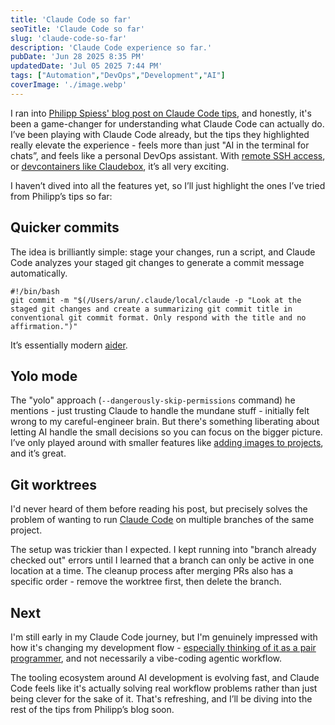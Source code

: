 ```yaml
---
title: 'Claude Code so far'
seoTitle: 'Claude Code so far'
slug: 'claude-code-so-far'
description: 'Claude Code experience so far.'
pubDate: 'Jun 28 2025 8:35 PM'
updatedDate: 'Jul 05 2025 7:44 PM'
tags: ["Automation","DevOps","Development","AI"]
coverImage: './image.webp'
---
```


I ran into [Philipp Spiess' blog post on Claude Code tips](https://spiess.dev/blog/how-i-use-claude-code), and honestly, it's been a game-changer for understanding what Claude Code can actually do. I’ve been playing with Claude Code already, but the tips they highlighted really elevate the experience - feels more than just "AI in the terminal for chats”, and feels like a personal DevOps assistant. With [remote SSH access](https://www.reddit.com/r/ClaudeAI/comments/1lmqayh/using_claude_code_on_my_phone_over_ssh_with_the/), or [devcontainers like Claudebox](https://www.reddit.com/r/ClaudeAI/comments/1l56jrs/i_made_claudebox_run_claude_code_without/), it’s all very exciting.


I haven’t dived into all the features yet, so I’ll just highlight the ones I’ve tried from Philipp’s tips so far:


## **Quicker commits**


The idea is brilliantly simple: stage your changes, run a script, and Claude Code analyzes your staged git changes to generate a commit message automatically. 


```shell
#!/bin/bash
git commit -m "$(/Users/arun/.claude/local/claude -p "Look at the staged git changes and create a summarizing git commit title in conventional git commit format. Only respond with the title and no affirmation.")"
```


It’s essentially modern [aider](https://github.com/Aider-AI/aider).


## **Yolo mode**


The "yolo" approach (`--dangerously-skip-permissions` command) he mentions - just trusting Claude to handle the mundane stuff - initially felt wrong to my careful-engineer brain. But there's something liberating about letting AI handle the small decisions so you can focus on the bigger picture. I’ve only played around with smaller features like [adding images to projects](https://github.com/arunsathiya/portfolio/pull/108), and it’s great.


## **Git worktrees**


I'd never heard of them before reading his post, but precisely solves the problem of wanting to run [Claude Code](https://docs.anthropic.com/en/docs/claude-code/overview) on multiple branches of the same project.


The setup was trickier than I expected. I kept running into "branch already checked out" errors until I learned that a branch can only be active in one location at a time. The cleanup process after merging PRs also has a specific order - remove the worktree first, then delete the branch.


## Next


I'm still early in my Claude Code journey, but I'm genuinely impressed with how it's changing my development flow - [especially thinking of it as a pair programmer](https://www.linkedin.com/posts/dharmesh_currently-pair-coding-with-both-claude-code-activity-7344803271762489346-87p2?utm_source=share&utm_medium=member_desktop&rcm=ACoAAD4VzzsBo89OgNIHWTRqDmwLVXMBMR1DT48), and not necessarily a vibe-coding agentic workflow. 


The tooling ecosystem around AI development is evolving fast, and Claude Code feels like it's actually solving real workflow problems rather than just being clever for the sake of it. That's refreshing, and I’ll be diving into the rest of the tips from Philipp’s blog soon.

